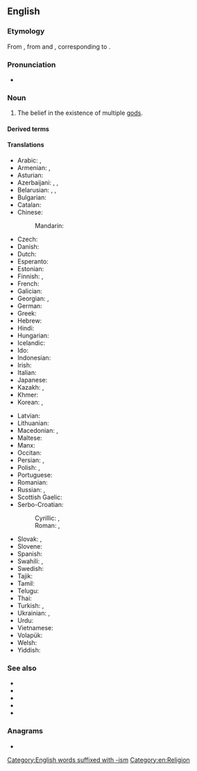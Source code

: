 {{also|poly-theism|poly theism}}

==English==
{{wikipedia}}
{{wikiquote}}

===Etymology===
From {{der|en|fr|polythéisme}}, from {{der|en|grc|πολύς|t=many}} and {{m|grc|θεός|t=god}}, corresponding to {{af|en|poly-|theism}}.

===Pronunciation===
* {{IPA|/pɒliˈθiˈĭzˈəm/|lang=en}}

===Noun===
{{en-noun|~}}

# The belief in the existence of multiple [[god]]s.

====Derived terms====
{{der3|polytheist|polytheists|polytheistic|polytheistical|polytheistically|polydeism|lang=en}}

====Translations====
{{trans-top|belief in the existence of many gods}}
* Arabic: {{t|ar|شِرْك}}, {{t|ar|تَعَدُّد الْآلِهَة}}
* Armenian: {{t+|hy|բազմաստվածություն}}, {{t+|hy|պոլիթեիզմ}}
* Asturian: {{t|ast|politeísmu|m}}
* Azerbaijani: {{t|az|politeizm}}, {{t|az|çoxallahlılıq}}, {{t|az|çoxtanrıçılıq}}
* Belarusian: {{t|be|шматбо́жжа|n}}, {{t|be|мнагабо́жжа|n}}, {{t|be|палітэі́зм|m}}
* Bulgarian: {{t|bg|политеи́зъм|m}}
* Catalan: {{t+|ca|politeisme|m}}
* Chinese:
*: Mandarin: {{t+|cmn|多神教|tr=duōshénjiào}}
* Czech: {{t|cs|polyteismus|m}}
* Danish: {{t|da|polyteisme}}
* Dutch: {{t+|nl|polytheïsme|n}}
* Esperanto: {{t|eo|politeismo}}
* Estonian: {{t|et|polüteism}}
* Finnish: {{t+|fi|monijumalisuus}}, {{t+|fi|polyteismi}}
* French: {{t+|fr|polythéisme|m}}
* Galician: {{t+|gl|politeísmo|m}}
* Georgian: {{t|ka|პოლითეიზმი}}, {{t|ka|მრავალღმერთიანობა}}
* German: {{t+|de|Polytheismus|m}}
* Greek: {{t+|el|πολυθεϊσμός|m}}
* Hebrew: {{t|he|פוליתאיזם}}
* Hindi: {{t|hi|बहुदेववाद|tr=bahudēvavād}}
* Hungarian: {{t+|hu|politeizmus}}
* Icelandic: {{t|is|fjölgyðistrú|f}}
* Ido: {{t+|io|politeismo}}
* Indonesian: {{t+|id|politeisme}}
* Irish: {{t|ga|ildiachas|m}}
* Italian: {{t+|it|politeismo}}
* Japanese: {{t+|ja|多神教|tr=たしんきょう, tashinkyō}}
* Kazakh: {{t|kk|көпқұдайлық}}, {{t|kk|көптәңірлік}}
* Khmer: {{t|km|ពហុទេពនិយម|tr=pea’hu’ teep ni’yum}}
* Korean: {{t+|ko|다신교}}, {{t+|ko|다신론}}
{{trans-mid}}
* Latvian: {{t|lv|politeisms}}
* Lithuanian: {{t|lt|politeizmas}}
* Macedonian: {{t|mk|многубо́штво|n}}, {{t|mk|политеи́зам|m}}
* Maltese: {{t|mt|politeiżmu|m}}
* Manx: {{t|gv|yl-jeeaghys}}
* Occitan: {{t-needed|oc}}
* Persian: {{t|fa|چندخدایی|tr=čand-xodâyi}}, {{t+|fa|شرک|tr=šerk}}
* Polish: {{t+|pl|politeizm|m-in}}, {{t+|pl|wielobóstwo|n}}
* Portuguese: {{t+|pt|politeísmo|m}}
* Romanian: {{t+|ro|politeism|n}}
* Russian: {{t+|ru|политеи́зм|m|tr=politɛízm}}, {{t+|ru|многобо́жие|n}}
* Scottish Gaelic: {{t|gd|ioma-dhiadhachd|f}}
* Serbo-Croatian:
*: Cyrillic: {{t|sh|политеизам|m}}, {{t|sh|многобоштво|n}}
*: Roman: {{t+|sh|politeizam|m}}, {{t+|sh|mnogoboštvo|n}}
* Slovak: {{t|sk|mnohobožstvo|n}}, {{t|sk|polyteizmus|m}}
* Slovene: {{t+|sl|politeizem|m}}
* Spanish: {{t+|es|politeísmo|m}}
* Swahili: {{t|sw|upolitheisti}}, {{t|sw|ushirikina}}
* Swedish: {{t+|sv|polyteism|c}}
* Tajik: {{t-needed|tg}}
* Tamil: {{t-needed|ta}}
* Telugu: {{t-needed|te}}
* Thai: {{t|th|พหุเทวนิยม|tr=pá-hù tay-wá-ní-yom}}
* Turkish: {{t+|tr|politeizm}}, {{t+|tr|çoktanrıcılık}}
* Ukrainian: {{t|uk|політеї́зм|m}}, {{t+|uk|багатобо́жжя|n}}
* Urdu: {{t|ur|شرک|tr=širk}}
* Vietnamese: {{t|vi|thuyết đa thần}}
* Volapük: {{t|vo|mödagod}}
* Welsh: {{t|cy|amldduwiaeth}}
* Yiddish: {{t|yi|פּאַליטייזאַם}}
{{trans-bottom}}

===See also===
* {{l|en|atheism}}
* {{l|en|henotheism}}
* {{l|en|kathenotheism}}
* {{l|en|monotheism}}
* {{l|en|pantheon}}

===Anagrams===
* {{anagrams|en|a=ehilmopsty|polyethism}}

[[Category:English words suffixed with -ism]]
[[Category:en:Religion]]